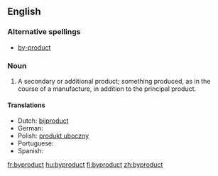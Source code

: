==English==
{{wikipedia|by-product}}
===Alternative spellings===
*[[by-product]]

===Noun===
{{en-noun}}

# A secondary or additional product; something produced, as in the course of a manufacture, in addition to the principal product.

====Translations====
* Dutch: [[bijproduct]]
* German: {{t-|de|Nebenprodukt}}
* Polish: [[produkt uboczny]]
* Portuguese: {{t+|pt|derivado}}
* Spanish: {{t-|es|subproducto|m}}

[[fr:byproduct]]
[[hu:byproduct]]
[[fi:byproduct]]
[[zh:byproduct]]